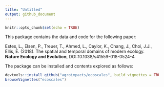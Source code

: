 ```yaml
---
title: "Untitled"
output: github_document
---
```


```r
knitr::opts_chunk$set(echo = TRUE)
```

This package contains the data and code for the following paper: 

Estes, L., Elsen, P., Treuer, T., Ahmed, L., Caylor, K., Chang, J., Choi, J.J., Ellis, E. (2018). The spatial and temporal domains of modern ecology. __Nature Ecology and Evolution__, DOI:10.1038/s41559-018-0524-4

The package can be installed and contents explored as follows: 

```r
devtools::install_github("agroimpacts/ecoscales", build_vignettes = TRUE)
browseVignettes("ecoscales")
```

